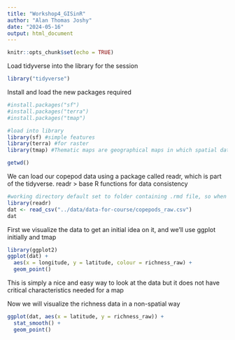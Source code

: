 ```yaml
---
title: "Workshop4_GISinR"
author: "Alan Thomas Joshy"
date: "2024-05-16"
output: html_document
---
```


```r
knitr::opts_chunk$set(echo = TRUE)
```


Load tidyverse into the library for the session
```r
library("tidyverse")
```

Install and load the new packages required
```r
#install.packages("sf")
#install.packages("terra")
#install.packages("tmap")

#load into library
library(sf) #simple features
library(terra) #for raster
library(tmap) #Thematic maps are geographical maps in which spatial data distributions are visualized

```
```r
getwd()
```


We can load our copepod data using a package called readr, which is part of the tidyverse. readr > base R functions for data consistency
```r
#working directory default set to folder containing .rmd file, so when loading data specify to go back up a folder using "../"
library(readr)
dat <- read_csv("../data/data-for-course/copepods_raw.csv")
dat
```


First we visualize the data to get an initial idea on it, and we'll use ggplot initially and tmap
```r
library(ggplot2)
ggplot(dat) +
  aes(x = longitude, y = latitude, colour = richness_raw) +
  geom_point()
```

This is simply a nice and easy way to look at the data but it does not have critical characteristics needed for a map 

Now we will visualize the richness data in a non-spatial way
```r
ggplot(dat, aes(x = latitude, y = richness_raw)) +
  stat_smooth() +
  geom_point()
```

